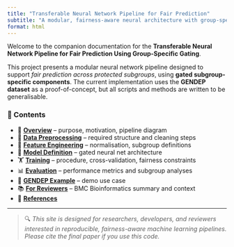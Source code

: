 ```yaml
---
title: "Transferable Neural Network Pipeline for Fair Prediction"
subtitle: "A modular, fairness-aware neural architecture with group-specific gating"
format: html
---
```


Welcome to the companion documentation for the **Transferable Neural Network Pipeline for Fair Prediction Using Group-Specific Gating**.

This project presents a modular neural network pipeline designed to support *fair prediction across protected subgroups*, using **gated subgroup-specific components**. The current implementation uses the **GENDEP dataset** as a proof-of-concept, but all scripts and methods are written to be generalisable.

### 🧭 Contents

- 📄 **[Overview](overview.qmd)** – purpose, motivation, pipeline diagram
- 🧹 **[Data Preprocessing](data-preprocessing.qmd)** – required structure and cleaning steps
- 🔧 **[Feature Engineering](feature-engineering.qmd)** – normalisation, subgroup definitions
- 🧠 **[Model Definition](model-definition.qmd)** – gated neural net architecture
- 🏋️ **[Training](training.qmd)** – procedure, cross-validation, fairness constraints
- 📊 **[Evaluation](evaluation.qmd)** – performance metrics and subgroup analyses
- 🧪 **[GENDEP Example](proof-of-concept-gendep.qmd)** – demo use case
- 📚 **[For Reviewers](publication.qmd)** – BMC Bioinformatics summary and context
- 📖 **[References](references.qmd)**

---

> 🔍 *This site is designed for researchers, developers, and reviewers interested in reproducible, fairness-aware machine learning pipelines. Please cite the final paper if you use this code.*